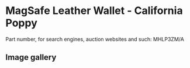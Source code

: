 # MagSafe Leather Wallet - California Poppy

Part number, for search engines, auction websites and such: MHLP3ZM/A

## Image gallery

<div style={{ width: "768px" }}>
  <GalleryComponent
    images={[
      {
        original: "/everysource/MHLP3",
        thumbnail: "/everypreview/MHLP3",
      },
      {
        original: "/everysource/MHLP3_AV1",
        thumbnail: "/everypreview/MHLP3_AV1",
      },
      {
        original: "/everysource/MHLP3_AV2",
        thumbnail: "/everypreview/MHLP3_AV2",
      },
      {
        original: "/everysource/MHLP3_AV3",
        thumbnail: "/everypreview/MHLP3_AV3",
      }
    ]}
  />
</div>